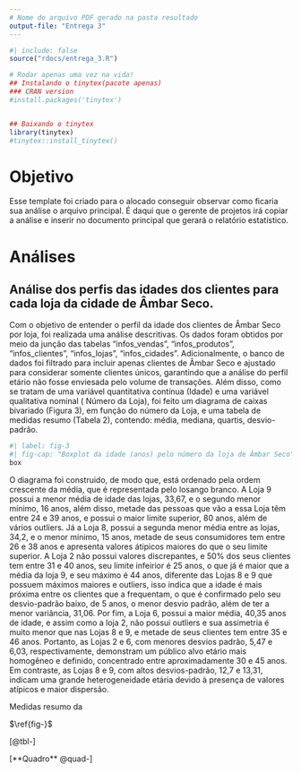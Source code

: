 ```yaml
---
# Nome do arquivo PDF gerado na pasta resultado
output-file: "Entrega 3"
---
```

```r
#| include: false
source("rdocs/entrega_3.R")
```

```r
# Rodar apenas uma vez na vida!
## Instalando o tinytex(pacote apenas)
### CRAN version
#install.packages('tinytex')


## Baixando o tinytex
library(tinytex)
#tinytex::install_tinytex()
```




# Objetivo

Esse template foi criado para o alocado conseguir observar como ficaria sua análise o arquivo principal. É daqui que o gerente de projetos irá copiar a análise e inserir no documento principal que gerará o relatório estatístico.

# Análises

## Análise dos perfis das idades dos clientes para cada loja da cidade de Âmbar Seco.

Com o objetivo de entender o perfil da idade dos clientes de Âmbar Seco por loja, foi realizada uma análise descritivas. Os dados foram obtidos por meio da junção das tabelas "infos_vendas", "infos_produtos", "infos_clientes", "infos_lojas",  "infos_cidades". Adicionalmente, o banco de dados foi filtrado para incluir apenas clientes de Âmbar Seco e ajustado para considerar somente clientes únicos, garantindo que a análise do perfil etário não fosse enviesada pelo volume de transações. Além disso, como se tratam de uma variável quantitativa contínua (Idade) e uma variável qualitativa nominal ( Número da Loja), foi feito um diagrama de caixas bivariado (Figura 3), em função do número da Loja,  e uma tabela de medidas resumo (Tabela 2), contendo: média, mediana, quartis, desvio-padrão.

```r
#| label: fig-3
#| fig-cap: "Boxplot da idade (anos) pelo número da loja de Âmbar Seco"
box
```

O diagrama foi construido, de modo que, está ordenado pela ordem crescente da média, que é representada pelo losango branco.
A Loja 9 possui a menor média de idade das lojas, 33,67, e o segundo menor mínimo, 16 anos, além disso, metade das pessoas que vão a essa Loja têm entre 24 e 39 anos, e possui o maior limite superior, 80 anos, além de vários outliers. Já a Loja 8, possui a segunda menor média entre as lojas, 34,2, e o menor mínimo, 15 anos, metade de seus consumidores tem entre 26 e 38  anos e apresenta valores átipicos maiores do que o seu limite superior. A Loja 2 não possui valores discrepantes, e 50% dos seus clientes tem entre 31 e 40 anos, seu limite infeirior é 25 anos, o que já é maior que a média da loja 9, e seu máximo é 44 anos, diferente das Lojas 8 e 9 que possuem máximos maiores e outliers, isso indica que a idade é mais próxima entre os clientes que a frequentam, o que é confirmado pelo seu desvio-padrão baixo, de 5 anos, o menor desvio padrão, além de ter a menor variância, 31,06. Por fim, a Loja 6, possui a maior média, 40,35 anos de idade, e assim como a loja 2, não possui outliers e sua assimetria é muito menor que nas Lojas 8 e 9, e metade de seus clientes tem entre 35 e 46 anos. Portanto, as Lojas 2 e 6, com menores desvios padrão, 5,47 e 6,03, respectivamente, demonstram um público alvo etário mais homogêneo e definido, concentrado entre aproximadamente 30 e 45 anos. Em contraste, as Lojas 8 e 9, com altos desvios-padrão, 12,7 e 13,31, indicam uma grande heterogeneidade etária devido à presença de valores atípicos e maior dispersão.


::: {#quad-resumo layout-align="center" quad-pos="H"}
```{=latex}

\begin{quadro}[H]
	\setlength{	\tabcolsep}{9pt}
	\renewcommand{	\arraystretch}{1.20}
	\caption{Medidas resumo da(o) [nome da variável]}
	\centering
	\begin{adjustbox}{max width=\textwidth}
	\begin{tabular} { | l |
			S[table-format = 2.2]
			S[table-format = 2.2]
			S[table-format = 3.2]
			S[table-format = 2.2]
			|}
	\hline
		\textbf{Estatística} & \textbf{2} & \textbf{6} & \textbf{8} & \textbf{9} \\
		\hline
		Média & 34,92 & 40,35 & 34,2 & 33,67 \\
		Desvio Padrão & 5,57 & 6,03 & 12,7 & 13,31 \\
		Variância & 31,06 & 36,39 & 161,23 & 177,18 \\
		Mínimo & 25 & 30 & 15 & 16 \\
		1º Quartil & 31 & 35 & 26 & 24 \\
		Mediana & 34 & 41 & 32,5 & 30,5 \\
		3º Quartil & 40 & 46 & 38 & 39 \\
		Máximo & 44 & 49 & 77 & 80 \\
	\hline
	\end{tabular}
	\label{quad:quadro_resumo1}
	\end{adjustbox}
\end{quadro}

```

Medidas resumo da 
:::



::: {#tbl-modalidades layout-align="center" tbl-pos="H"}
```{=latex}

\begin{quadro}[H]
	\setlength{	\tabcolsep}{9pt}
	\renewcommand{	\arraystretch}{1.20}
	\caption{Medidas resumo da(o) [nome da variável]}
	\centering
	\begin{adjustbox}{max width=\textwidth}
	\begin{tabular} { | l |
			S[table-format = 2.2]
			S[table-format = 2.2]
			S[table-format = 3.2]
			S[table-format = 2.2]
			|}
	\hline
		\textbf{Estatística} & \textbf{2} & \textbf{6} & \textbf{8} & \textbf{9} \\
		\hline
		Média & 34,92 & 40,35 & 34,2 & 33,67 \\
		Desvio Padrão & 5,57 & 6,03 & 12,7 & 13,31 \\
		Variância & 31,06 & 36,39 & 161,23 & 177,18 \\
		Mínimo & 25 & 30 & 15 & 16 \\
		1º Quartil & 31 & 35 & 26 & 24 \\
		Mediana & 34 & 41 & 32,5 & 30,5 \\
		3º Quartil & 40 & 46 & 38 & 39 \\
		Máximo & 44 & 49 & 77 & 80 \\
	\hline
	\end{tabular}
	\label{quad:quadro_resumo1}
	\end{adjustbox}
\end{quadro}
```


:::




$\ref{fig-}$

[@tbl-]


[**Quadro** @quad-]
